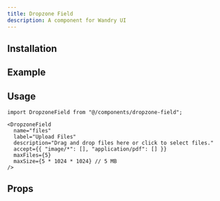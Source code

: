 ```yaml
---
title: Dropzone Field
description: A component for Wandry UI
---
```


## Installation

<CodeBlockCommand
  __pnpm__="pnpm dlx shadcn@latest add @wandry-ui/dropzone-field"
  __npm__="npx shadcn@latest add @wandry-ui/dropzone-field"
  __bun__="bunx --bun shadcn@latest add @wandry-ui/dropzone-field"
  __yarn__="yarn dlx shadcn@latest add @wandry-ui/dropzone-field"
/>

## Example

<ComponentPreview
  src="/registry/examples/dropzone-field-demo.tsx"
  name="dropzone-field-demo"
  description="A component for Wandry UI"
  align="center"
/>

## Usage

```tsx
import DropzoneField from "@/components/dropzone-field";
```

```tsx
<DropzoneField
  name="files"
  label="Upload Files"
  description="Drag and drop files here or click to select files."
  accept={{ "image/*": [], "application/pdf": [] }}
  maxFiles={5}
  maxSize={5 * 1024 * 1024} // 5 MB
/>
```

## Props

<AutoTypeTable
  path="registry/wandry-ui/dropzone-field.tsx"
  name="DropzoneFieldProps"
/>
